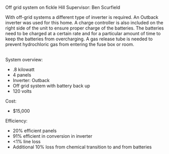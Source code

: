 Off grid system on fickle Hill Supervisor: Ben Scurfield 

With off-grid systems a different type of inverter is required. An Outback inverter was used for this home. A charge controller is also included on the right side of the unit to ensure proper charge of the batteries. The batteries need to be charged at a certain rate and for a particular amount of time to keep the batteries from overcharging. A gas release tube is needed to prevent hydrochloric gas from entering the fuse box or room. 

<br> System overview: 

*.8 kilowatt 
*4 panels 
*Inverter: Outback 
*Off grid system with battery back up 
*120 volts

Cost: 

*$15,000

Efficiency: 

*20% efficient panels 
*91% efficient in conversion in inverter 
*&lt;1% line loss 
*Additional 10% loss from chemical transition to and from batteries {{catneeded}}